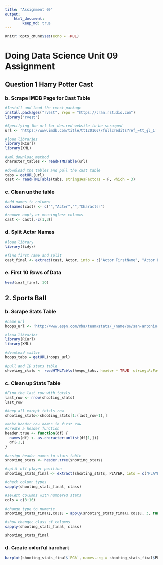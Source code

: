 ```yaml
---
title: "Assignment 09"
output:
    html_document:
        keep_md: true
---
```


```r
knitr::opts_chunk$set(echo = TRUE)
```

# Doing Data Science Unit 09 Assignment

## Question 1 Harry Potter Cast

### b. Scrape IMDB Page for Cast Table

```r
#Install and load the rvest package
install.packages("rvest", repo = "https://cran.rstudio.com")
library('rvest')

#Specifying the url for desired website to be scrapped
url <- 'https://www.imdb.com/title/tt1201607/fullcredits?ref_=tt_ql_1'

#load libraries
library(RCurl)
library(XML)

#xml download method
character_tables <- readHTMLTable(url)

#download the tables and pull the cast table
tabs = getURL(url)
cast <- readHTMLTable(tabs, stringsAsFactors = F, which = 3)
```

### c. Clean up the table

```r
#add names to columns
colnames(cast) <- c("","Actor","","Character")

#remove empty or meaningless columns
cast <- cast[,-c(1,3)]

```

### d. Split Actor Names
```r
#load library
library(tidyr)

#find first name and split
cast_final <- extract(cast, Actor, into = c("Actor FirstName", "Actor LastName"), "([^ ]+) (.*)", remove = T)

```

### e. First 10 Rows of Data

```r
head(cast_final, 10)
```

## 2. Sports Ball

### b. Scrape Stats Table
```r
#name url
hoops_url <- 'http://www.espn.com/nba/team/stats/_/name/sa/san-antonio-spurs'

#load libraries
library(RCurl)
library(XML)

#download tables
hoops_tabs = getURL(hoops_url)

#pull and ID stats table
shooting_stats <- readHTMLTable(hoops_tabs, header = TRUE, stringsAsFactors = F, which = 2)
```

### c. Clean up Stats Table
```r
#Find the last row with totals
last_row <- nrow(shooting_stats)
last_row

#keep all except totals row
shooting_stats<-shooting_stats[1:(last_row-1),]

#make header row names in first row
#create a header function
header.true <- function(df) {
  names(df) <- as.character(unlist(df[1,]))
  df[-1,]
}

#assign header names to stats table
shooting_stats <- header.true(shooting_stats)

#split off player position
shooting_stats_final <- extract(shooting_stats, PLAYER, into = c("PLAYER", "POSITION"), "([^,]+),(.*)")

#check column types
sapply(shooting_stats_final, class)

#select columns with numbered stats
cols = c(3:16)

#change type to numeric
shooting_stats_final[,cols] = apply(shooting_stats_final[,cols], 2, function(x) as.numeric(as.character(x))) 

#show changed class of columns
sapply(shooting_stats_final, class)

shooting_stats_final
```

### d. Create colorful barchart
```r
barplot(shooting_stats_final$`FG%`, names.arg = shooting_stats_final$PLAYER, las = 2, main = "Spurs Player Statistics", xlab = "Player Names", ylab = "FG%", col=ifelse(grepl("PG", shooting_stats_final$POSITION), "red", ifelse(grepl("SG", shooting_stats_final$POSITION), "blue", ifelse(grepl("SF", shooting_stats_final$POSITION), "grey", ifelse(grepl("PF", shooting_stats_final$POSITION),"white", "black"))))) #used ifelse to select color by position
```